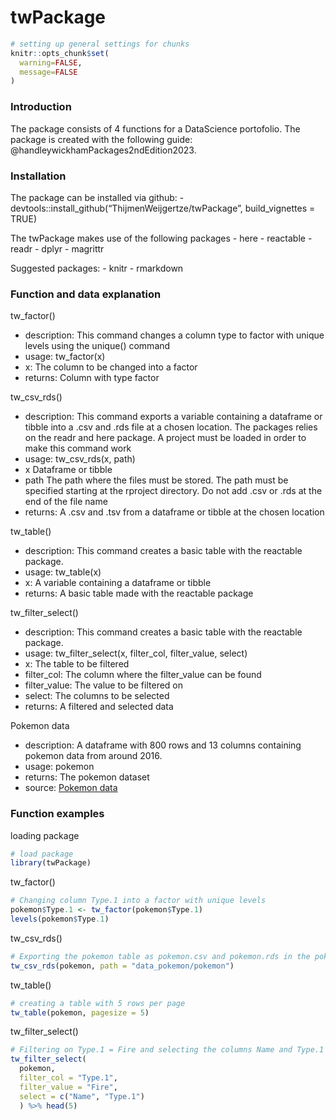 
# twPackage

```r
# setting up general settings for chunks
knitr::opts_chunk$set(
  warning=FALSE,
  message=FALSE
)
```

### Introduction

The package consists of 4 functions for a DataScience portofolio. The package is created with the following guide: @handleywickhamPackages2ndEdition2023. 

### Installation

The package can be installed via github: 
- devtools::install_github("ThijmenWeijgertze/twPackage", build_vignettes = TRUE)

The twPackage makes use of the following packages
- here
- reactable
- readr
- dplyr
- magrittr

Suggested packages: 
- knitr
- rmarkdown

### Function and data explanation

tw_factor()

-   description: This command changes a column type to factor with unique levels using the unique() command
-   usage: tw_factor(x)
-   x: The column to be changed into a factor
-   returns: Column with type factor

tw_csv_rds()

-   description: This command exports a variable containing a dataframe or tibble into a .csv and .rds file at a chosen location. The packages relies on the readr and here package. A project must be loaded in order to make this command work
-   usage: tw_csv_rds(x, path)
-   x Dataframe or tibble
-   path The path where the files must be stored. The path must be specified starting at the rproject directory. Do not add .csv or .rds at the end of the file name
-   returns: A .csv and .tsv from a dataframe or tibble at the chosen location

tw_table()

-   description: This command creates a basic table with the reactable package.
-   usage: tw_table(x)
-   x: A variable containing a dataframe or tibble
-   returns: A basic table made with the reactable package

tw_filter_select()

-   description: This command creates a basic table with the reactable package.
-   usage: tw_filter_select(x, filter_col, filter_value, select)
-   x: The table to be filtered
-   filter_col: The column where the filter_value can be found
-   filter_value: The value to be filtered on
-   select: The columns to be selected
-   returns: A filtered and selected data

Pokemon data

-   description: A dataframe with 800 rows and 13 columns containing pokemon data from around 2016.
-   usage: pokemon
-   returns: The pokemon dataset
-   source: [Pokemon data](https://gist.github.com/armgilles/194bcff35001e7eb53a2a8b441e8b2c6)

### Function examples

loading package

```r
# load package
library(twPackage)
```

tw_factor()

```r
# Changing column Type.1 into a factor with unique levels
pokemon$Type.1 <- tw_factor(pokemon$Type.1)
levels(pokemon$Type.1)
```

tw_csv_rds()

```r
# Exporting the pokemon table as pokemon.csv and pokemon.rds in the pokemon_data folder
tw_csv_rds(pokemon, path = "data_pokemon/pokemon")
```

tw_table()

```r
# creating a table with 5 rows per page
tw_table(pokemon, pagesize = 5)
```

tw_filter_select()

```r
# Filtering on Type.1 = Fire and selecting the columns Name and Type.1
tw_filter_select(
  pokemon, 
  filter_col = "Type.1", 
  filter_value = "Fire", 
  select = c("Name", "Type.1")
  ) %>% head(5)
```

